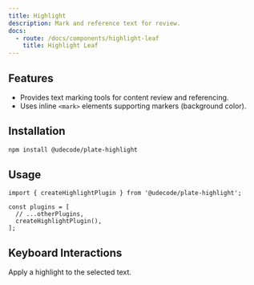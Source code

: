 ```yaml
---
title: Highlight
description: Mark and reference text for review.
docs:
  - route: /docs/components/highlight-leaf
    title: Highlight Leaf
---
```


<ComponentPreview name="playground-demo" id="highlight" />

<PackageInfo>

## Features

- Provides text marking tools for content review and referencing.
- Uses inline `<mark>` elements supporting markers (background color).

</PackageInfo>

## Installation

```bash
npm install @udecode/plate-highlight
```

## Usage

```tsx
import { createHighlightPlugin } from '@udecode/plate-highlight';

const plugins = [
  // ...otherPlugins,
  createHighlightPlugin(),
];
```

## Keyboard Interactions

<KeyTable>
  <KeyTableItem hotkey="⌘ + ⇧ + H">
    Apply a highlight to the selected text.
  </KeyTableItem>
</KeyTable>
